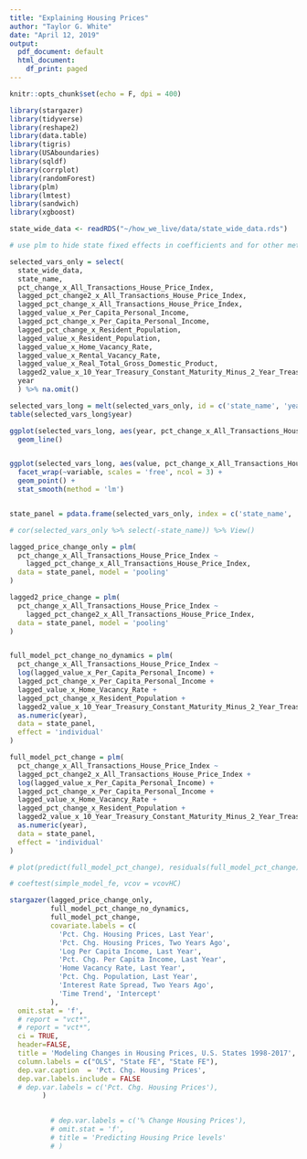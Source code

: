 ```yaml
---
title: "Explaining Housing Prices"
author: "Taylor G. White"
date: "April 12, 2019"
output:
  pdf_document: default
  html_document:
    df_print: paged
---
```


```r
knitr::opts_chunk$set(echo = F, dpi = 400)

library(stargazer)
library(tidyverse)
library(reshape2)
library(data.table)
library(tigris)
library(USAboundaries)
library(sqldf)
library(corrplot)
library(randomForest)
library(plm)
library(lmtest)
library(sandwich)
library(xgboost)

state_wide_data <- readRDS("~/how_we_live/data/state_wide_data.rds")

# use plm to hide state fixed effects in coefficients and for other methods

```

```r

selected_vars_only = select(
  state_wide_data,
  state_name,
  pct_change_x_All_Transactions_House_Price_Index,
  lagged_pct_change2_x_All_Transactions_House_Price_Index,
  lagged_pct_change_x_All_Transactions_House_Price_Index,
  lagged_value_x_Per_Capita_Personal_Income,
  lagged_pct_change_x_Per_Capita_Personal_Income,
  lagged_pct_change_x_Resident_Population,
  lagged_value_x_Resident_Population,
  lagged_value_x_Home_Vacancy_Rate,
  lagged_value_x_Rental_Vacancy_Rate,
  lagged_value_x_Real_Total_Gross_Domestic_Product,
  lagged2_value_x_10_Year_Treasury_Constant_Maturity_Minus_2_Year_Treasury_Constant_Maturity,
  year
  ) %>% na.omit()

selected_vars_long = melt(selected_vars_only, id = c('state_name', 'year', 'pct_change_x_All_Transactions_House_Price_Index'))
table(selected_vars_long$year)

ggplot(selected_vars_long, aes(year, pct_change_x_All_Transactions_House_Price_Index, group = state_name)) +
  geom_line() 


ggplot(selected_vars_long, aes(value, pct_change_x_All_Transactions_House_Price_Index)) +
  facet_wrap(~variable, scales = 'free', ncol = 3) +
  geom_point() +
  stat_smooth(method = 'lm')



```



```r

state_panel = pdata.frame(selected_vars_only, index = c('state_name', 'year'))

# cor(selected_vars_only %>% select(-state_name)) %>% View()

lagged_price_change_only = plm(
  pct_change_x_All_Transactions_House_Price_Index ~ 
    lagged_pct_change_x_All_Transactions_House_Price_Index,
  data = state_panel, model = 'pooling'
)

lagged2_price_change = plm(
  pct_change_x_All_Transactions_House_Price_Index ~ 
    lagged_pct_change2_x_All_Transactions_House_Price_Index,
  data = state_panel, model = 'pooling'
)


full_model_pct_change_no_dynamics = plm(
  pct_change_x_All_Transactions_House_Price_Index ~ 
  log(lagged_value_x_Per_Capita_Personal_Income) +
  lagged_pct_change_x_Per_Capita_Personal_Income +
  lagged_value_x_Home_Vacancy_Rate +
  lagged_pct_change_x_Resident_Population +
  lagged2_value_x_10_Year_Treasury_Constant_Maturity_Minus_2_Year_Treasury_Constant_Maturity +
  as.numeric(year), 
  data = state_panel, 
  effect = 'individual'
)

full_model_pct_change = plm(
  pct_change_x_All_Transactions_House_Price_Index ~ 
  lagged_pct_change2_x_All_Transactions_House_Price_Index +
  log(lagged_value_x_Per_Capita_Personal_Income) +
  lagged_pct_change_x_Per_Capita_Personal_Income +
  lagged_value_x_Home_Vacancy_Rate +
  lagged_pct_change_x_Resident_Population +
  lagged2_value_x_10_Year_Treasury_Constant_Maturity_Minus_2_Year_Treasury_Constant_Maturity +
  as.numeric(year), 
  data = state_panel, 
  effect = 'individual'
)

# plot(predict(full_model_pct_change), residuals(full_model_pct_change))

# coeftest(simple_model_fe, vcov = vcovHC)

stargazer(lagged_price_change_only, 
          full_model_pct_change_no_dynamics, 
          full_model_pct_change,
          covariate.labels = c(
            'Pct. Chg. Housing Prices, Last Year',
            'Pct. Chg. Housing Prices, Two Years Ago',
            'Log Per Capita Income, Last Year',
            'Pct. Chg. Per Capita Income, Last Year',
            'Home Vacancy Rate, Last Year',
            'Pct. Chg. Population, Last Year',
            'Interest Rate Spread, Two Years Ago',
            'Time Trend', 'Intercept'
          ),
  omit.stat = 'f',
  # report = "vct*",
  # report = "vct*",
  ci = TRUE,
  header=FALSE,
  title = 'Modeling Changes in Housing Prices, U.S. States 1998-2017',
  column.labels = c("OLS", "State FE", "State FE"),
  dep.var.caption  = 'Pct. Chg. Housing Prices',
  dep.var.labels.include = FALSE
  # dep.var.labels = c('Pct. Chg. Housing Prices'),
        )

          
          # dep.var.labels = c('% Change Housing Prices'),
          # omit.stat = 'f',
          # title = 'Predicting Housing Price levels'
          # )


```


